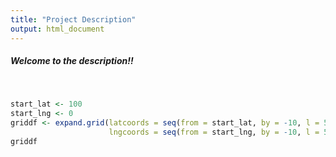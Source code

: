 ```yaml
---
title: "Project Description"
output: html_document
---
```


<style>
div.blue { background-color:aliceblue; border-radius: 5px; padding: 20px;}
</style>
<div class = "blue">

##### Welcome to the description!!

</div>

<br>


```r
start_lat <- 100
start_lng <- 0
griddf <- expand.grid(latcoords = seq(from = start_lat, by = -10, l = 5),
                      lngcoords = seq(from = start_lng, by = -10, l = 5))
griddf
```



